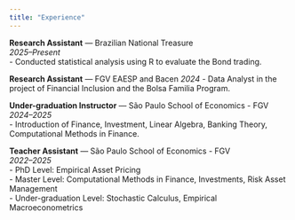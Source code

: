 ```yaml
---
title: "Experience"
---
```


**Research Assistant** — Brazilian National Treasure\
*2025–Present*\
- Conducted statistical analysis using R to evaluate the Bond trading.

**Research Assistant** — FGV EAESP and Bacen *2024* - Data Analyst in the project of Financial Inclusion and the Bolsa Familia Program.

**Under-graduation Instructor** — São Paulo School of Economics - FGV\
*2024–2025*\
- Introduction of Finance, Investment, Linear Algebra, Banking Theory, Computational Methods in Finance.

**Teacher Assistant** — São Paulo School of Economics - FGV\
*2022–2025*\
- PhD Level: Empirical Asset Pricing\
- Master Level: Computational Methods in Finance, Investments, Risk Asset Management\
- Under-graduation Level: Stochastic Calculus, Empirical Macroeconometrics